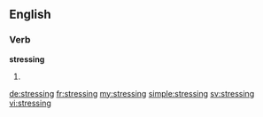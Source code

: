 ==English==

===Verb===
'''stressing'''

# {{present participle of|stress}}

[[de:stressing]]
[[fr:stressing]]
[[my:stressing]]
[[simple:stressing]]
[[sv:stressing]]
[[vi:stressing]]